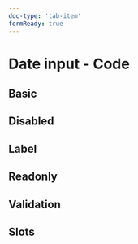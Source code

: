 ```yaml
---
doc-type: 'tab-item'
formReady: true
---
```


# Date input - Code

## Basic

<DateInputPlayground height="28rem" />

## Disabled

<DateInputDisabledPlayground />

## Label

<DateInputLabelPlayground height="28rem" />

## Readonly

<DateInputReadonlyPlayground />

## Validation

<DateInputValidationPlayground height="40rem" />

## Slots

<DateInputWithSlotsPlayground height="28rem" />

<PropsApi />
